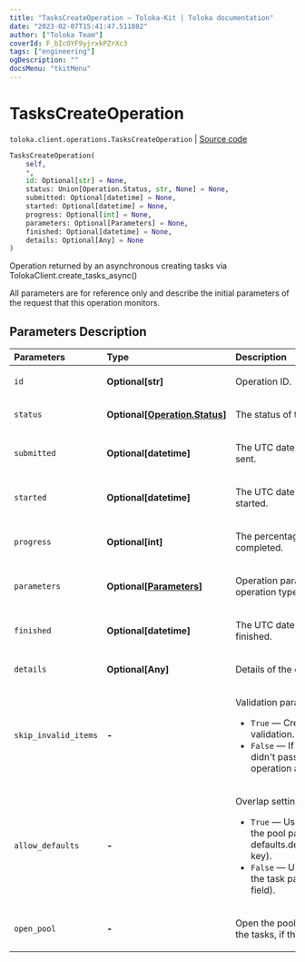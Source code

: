 ```yaml
---
title: "TasksCreateOperation — Toloka-Kit | Toloka documentation"
date: "2023-02-07T15:41:47.511082"
author: ["Toloka Team"]
coverId: F_bIcOYF9yjrxkPZrXc3
tags: ["engineering"]
ogDescription: ""
docsMenu: "tkitMenu"
---
```


# TasksCreateOperation
`toloka.client.operations.TasksCreateOperation` | [Source code](https://github.com/Toloka/toloka-kit/blob/v1.1.3/src/client/operations.py#L267)

```python
TasksCreateOperation(
    self,
    *,
    id: Optional[str] = None,
    status: Union[Operation.Status, str, None] = None,
    submitted: Optional[datetime] = None,
    started: Optional[datetime] = None,
    progress: Optional[int] = None,
    parameters: Optional[Parameters] = None,
    finished: Optional[datetime] = None,
    details: Optional[Any] = None
)
```

Operation returned by an asynchronous creating tasks via TolokaClient.create_tasks_async()

All parameters are for reference only and describe the initial parameters of the request that this operation monitors.

## Parameters Description

| Parameters | Type | Description |
| :----------| :----| :-----------|
`id`|**Optional\[str\]**|<p>Operation ID.</p>
`status`|**Optional\[[Operation.Status](/docs/toloka-kit/reference/toloka.client.operations.Operation.Status)\]**|<p>The status of the operation.</p>
`submitted`|**Optional\[datetime\]**|<p>The UTC date and time the request was sent.</p>
`started`|**Optional\[datetime\]**|<p>The UTC date and time the operation started.</p>
`progress`|**Optional\[int\]**|<p>The percentage of the operation completed.</p>
`parameters`|**Optional\[[Parameters](/docs/toloka-kit/reference/toloka.client.operations.TasksCreateOperation.Parameters)\]**|<p>Operation parameters (depending on the operation type).</p>
`finished`|**Optional\[datetime\]**|<p>The UTC date and time the operation finished.</p>
`details`|**Optional\[Any\]**|<p>Details of the operation completion.</p>
`skip_invalid_items`|**-**|<p>Validation parameters for JSON objects:</p> <ul> <li>`True` — Create the tasks that passed validation. Skip the rest of the tasks.</li> <li>`False` — If at least one of the tasks didn&#x27;t pass validation, stop the operation and   don&#x27;t create any tasks.</li> </ul>
`allow_defaults`|**-**|<p>Overlap settings:</p> <ul> <li>`True` — Use the overlap that is set in the pool parameters   (in the defaults.default_overlap_for_new_tasks key).</li> <li>`False` — Use the overlap that is set in the task parameters (in the overlap field).</li> </ul>
`open_pool`|**-**|<p>Open the pool immediately after creating the tasks, if the pool is closed.</p>
